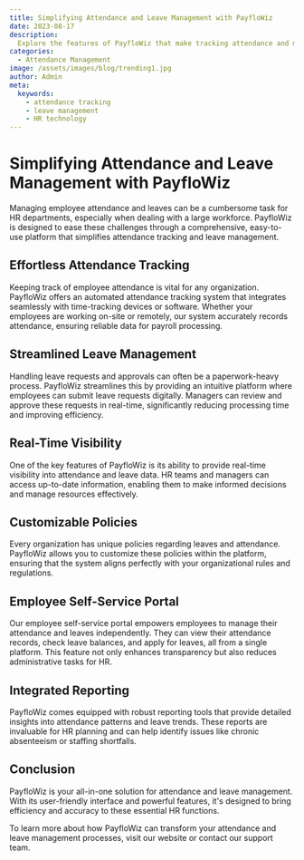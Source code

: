 ```yaml
---
title: Simplifying Attendance and Leave Management with PayfloWiz
date: 2023-08-17
description:
  Explore the features of PayfloWiz that make tracking attendance and managing leaves a breeze for HR professionals.
categories:
  - Attendance Management
image: /assets/images/blog/trending1.jpg
author: Admin
meta:
  keywords:
    - attendance tracking
    - leave management
    - HR technology
---
```


# Simplifying Attendance and Leave Management with PayfloWiz

Managing employee attendance and leaves can be a cumbersome task for HR departments, especially when dealing with a large workforce. PayfloWiz is designed to ease these challenges through a comprehensive, easy-to-use platform that simplifies attendance tracking and leave management.

## Effortless Attendance Tracking

Keeping track of employee attendance is vital for any organization. PayfloWiz offers an automated attendance tracking system that integrates seamlessly with time-tracking devices or software. Whether your employees are working on-site or remotely, our system accurately records attendance, ensuring reliable data for payroll processing.

## Streamlined Leave Management

Handling leave requests and approvals can often be a paperwork-heavy process. PayfloWiz streamlines this by providing an intuitive platform where employees can submit leave requests digitally. Managers can review and approve these requests in real-time, significantly reducing processing time and improving efficiency.

## Real-Time Visibility

One of the key features of PayfloWiz is its ability to provide real-time visibility into attendance and leave data. HR teams and managers can access up-to-date information, enabling them to make informed decisions and manage resources effectively.

## Customizable Policies

Every organization has unique policies regarding leaves and attendance. PayfloWiz allows you to customize these policies within the platform, ensuring that the system aligns perfectly with your organizational rules and regulations.

## Employee Self-Service Portal

Our employee self-service portal empowers employees to manage their attendance and leaves independently. They can view their attendance records, check leave balances, and apply for leaves, all from a single platform. This feature not only enhances transparency but also reduces administrative tasks for HR.

## Integrated Reporting

PayfloWiz comes equipped with robust reporting tools that provide detailed insights into attendance patterns and leave trends. These reports are invaluable for HR planning and can help identify issues like chronic absenteeism or staffing shortfalls.

## Conclusion

PayfloWiz is your all-in-one solution for attendance and leave management. With its user-friendly interface and powerful features, it's designed to bring efficiency and accuracy to these essential HR functions.

To learn more about how PayfloWiz can transform your attendance and leave management processes, visit our website or contact our support team.
